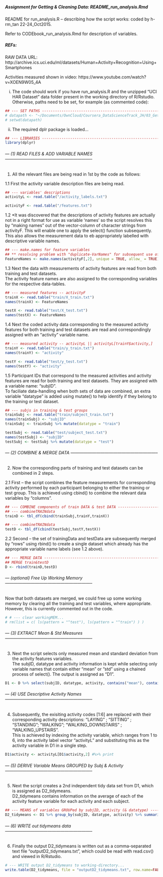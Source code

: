 
##### Assignment for Getting & Cleaning Data: README_run_analysis.Rmd 
<p>README for run_analysis.R -- describing how the script works: coded by h-rm_tan 22-24_Oct2015.</p>
<p>Refer to CODEbook_run_analysis.Rmd for description of variables.</p>

##### REFs:
<p>RAW DATA URL: http://archive.ics.uci.edu/ml/datasets/Human+Activity+Recognition+Using+Smartphones </p>
<p>Activities measured shown in video: https://www.youtube.com/watch?v=XOEN9W05_4A </p>

(i) The code should work if you have run_analysis.R and the unzipped "UCI HAR Dataset" data folder present in the working directory of R/Rstudio. Otherwise, paths need to be set, for example (as commented code):

```r
## --- SET PATHS --------------------------------------------------------------
# datapath <- "~/Documents/OwnCloud/Coursera_DataScienceTrack_JH/03_Getting&CleaningData/Assignment/UCI HAR Dataset/"
# setwd(datapath)
```

(ii) The required dplr package is loaded...
```r
## --- LIBRARIES --------------------------------------------------------------
library(dplyr)
```

###### --- (1) READ FILES & ADD VARIABLE NAMES --------------------------------------------------------------
(1) All the relevant files are being read in 1st by the code as follows:

1.1 First the activity variable description files are being read.
```r
## --- variables' descriptions
activityL <- read.table("/activity_labels.txt")   

activityF <- read.table("/features.txt")   
```

1.2 *It was discovered that the descriptions of activity features are actually not in a right format for use as variable 'names' so the script resolves this by "making names" out of the vector-column of character strings from activityF. This will enable one to apply the select() function subsequently. This also allows the measurement data to eb appropriately labelled with descriptive variable names. 

```r
## --- make.names for feature variables
## ** resolving problem with "duplicate-VarNames" for subsequent use of select() --> make.names
FeatureNames <- make.names(activityF[,2], unique = TRUE, allow_ = TRUE)
```

1.3 Next the data with measurements of activity features are read from both training and test datasets. <br>
The activity feature names are also assigned to the corresponding variables for the respective data-tables.

```r
## --- measured features -- activityF
trainX <- read.table("train/X_train.txt")   
names(trainX) <- FeatureNames 

testX <- read.table("test/X_test.txt")   
names(testX) <- FeatureNames 
```

1.4 Next the coded activity data corresponding to the measured activity features for both training and test datasets are read and correspondingly assigned with an "activity" variable name.

```r
## --- measured activity -- activityL || activityL[trainY$activity,]
trainY <- read.table("train/y_train.txt")   
names(trainY) <- "activity"

testY <- read.table("test/y_test.txt")   
names(testY) <- "activity"
```

1.5 Participant IDs that correspond to the measured activities and activity features are read for both training and test datasets. They are assigned with a variable name: "subjID". <br>To faciliate data-handling when both sets of data are combined, an extra variable "datatype" is added using mutate() to help identify if they belong to the training or test dataset.

```r
## --- subjs in training & test groups
trainSubj <- read.table("train/subject_train.txt")   
names(trainSubj) <- "subjID"
trainSubj <- trainSubj %>% mutate(datatype = "train")

testSubj <- read.table("test/subject_test.txt")   
names(testSubj) <- "subjID"
testSubj <- testSubj %>% mutate(datatype = "test")
```

###### --- (2) COMBINE & MERGE DATA --------------------------------------------------------------
(2) Now the corresponding parts of training and test datasets can be combined in 2 steps.

2.1 First -- the script combines the feature measurements for corresponding activity performed by each participant belonging to either the training or test group. This is achieved using cbind() to combine the relevant data variables by "columns".

```r
## --- COMBINE components of train DATA & test DATA --------------------------------------------------------------
## --- combineTRAINdata
trainD <- tbl_df(cbind(trainSubj,trainY,trainX))

## --- combineTRAINdata
testD <- tbl_df(cbind(testSubj,testY,testX))
```

2.2 Second -- the set of trainingData and testData are subsequently merged by "rows" using rbind() to create a single dataset which already has the appropriate variable name labels (see 1.2 above).

```r
## --- MERGE DATA --------------------------------------------------------------
## MERGE train&testD
D <- rbind(trainD,testD)
```

###### --- (optional) Free Up Working Memory --------------------------------------------------------------
Now that both datasets are merged, we could free up some working memory by clearing all the training and test variables, where appropriate. However, this is currently commented out in the code. 
```r
# # --- clear workingMEM...
# rm(list = c( ls(pattern = "^test"), ls(pattern = "^train") ) )
```

###### --- (3) EXTRACT Mean & Std Measures --------------------------------------------------------------
(3) Next the script selects only measured mean and standard deviation from the activity features variables. 
<br>The subjID, datatype and activity information is kept while selecting only variable names that contain either "mean" or "std" using a chained process of select(). The output is assigned as "D1".

```r
D1 <- D %>% select(subjID, datatype, activity, contains("mean"), contains("std") ) 
```

###### --- (4) USE Descriptive Activity Names --------------------------------------------------------------
(4) Subsequently, the exisiting activity codes [1:6] are replaced with their corresponding activity descriptions: "LAYING" ; "SITTING" ; "STANDING"; "WALKING"; "WALKING_DOWNSTAIRS" ; "WALKING_UPSTAIRS". 
<br>This is achieved by indexing the activity variable, which ranges from 1 to 6, into the activity label vector "activityL" and substituting this as the activity variable in D1 in a single step.

```r
D1$activity <- activityL[D1$activity,2] #%>% print
```

###### --- (5) DERIVE Variable Means GROUPED by Subj & Activity --------------------------------------------------------------
(5) Next the script creates a 2nd independent tidy data set from D1, which is assigned as D2_tidymeans. 
<br>D2_tidymeans contains information on the average of each of the activity feature variable for each activity and each subject.

```r
## --- MEANS of variables GROUPed by subjID, activity (& datatype) --------------------------------------------------------------
D2_tidymeans <- D1 %>% group_by(subjID, datatype, activity) %>% summarise_each(funs(mean), -subjID:-activity )
```

###### --- (6) WRITE out tidymeans data --------------------------------------------------------------
(6) Finally the output D2_tidymeans is written out as a comma-separated text file "outputD2_tidymeans.txt", which could be read with read.csv() and viewed in R/Rstudio.

```r
# --- WRITE output D2_tidymeans to working-directory...
write.table(D2_tidymeans, file = "outputD2_tidymeans.txt", row.name=FALSE, col.names = names(D2_tidymeans), sep = ",")
```

